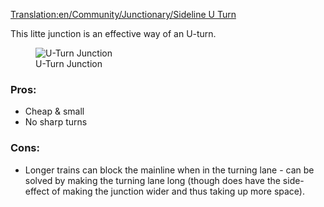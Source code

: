 [[Translation:en/Community/Junctionary/Sideline U Turn]]
{{en/Community/Junctionary/Navigation}}

This litte junction is an effective way of an U-turn.

[[File:en/Community/Junctionary/Mainline u turn.png|center|frame|U-Turn Junction]]

===Pros:===
*Cheap & small
*No sharp turns

===Cons:===
*Longer trains can block the mainline when in the turning lane - can be solved by making the turning lane long (though does have the side-effect of making the junction wider and thus taking up more space).